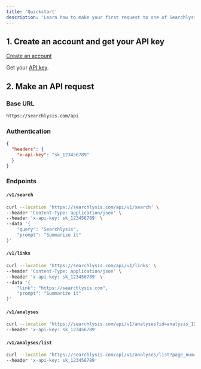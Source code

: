 ```yaml
---
title: 'Quickstart'
description: 'Learn how to make your first request to one of Searchlysis’s API endpoints'
---
```


## 1. Create an account and get your API key

[Create an account](https://searchlysis.com/key)

Get your [API key](https://searchlysis.com/key).

## 2. Make an API request

### Base URL

```txt
https://searchlysis.com/api
```

### Authentication

```json
{
  "headers": {
    "x-api-key": "sk_123456789"
  }
}
```

### Endpoints

#### `/v1/search`

```sh
curl --location 'https://searchlysis.com/api/v1/search' \
--header 'Content-Type: application/json' \
--header 'x-api-key: sk_123456789' \
--data '{
    "query": "Searchlysis",
    "prompt": "Summarize it"
}'
```

#### `/v1/links`

```sh
curl --location 'https://searchlysis.com/api/v1/links' \
--header 'Content-Type: application/json' \
--header 'x-api-key: sk_123456789' \
--data '{
    "link": "https://searchlysis.com",
    "prompt": "Summarize it"
}'
```

#### `/v1/analyses`

```sh
curl --location 'https://searchlysis.com/api/v1/analyses?id=analysis_1234567' \
--header 'x-api-key: sk_123456789'
```

#### `/v1/analyses/list`

```sh
curl --location 'https://searchlysis.com/api/v1/analyses/list?page_num=1&page_size=10' \
--header 'x-api-key: sk_123456789'
```
